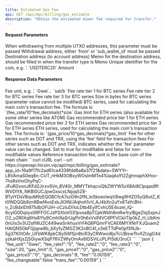 ---
title: Estimated Gas Fee
api: GET /api/mpc/billing/gas_estimate
description: "Obtain the estimated miner fee required for transfer."
---

#### Request Parameters
<ParamField query="sub_wallet_id" type="integer">
    When withdrawing from multiple UTXO addresses, this parameter must be passed
</ParamField>
<ParamField query="from" type="string">
    Withdrawal address, either 'from' or 'sub_wallet_id' must be passed
</ParamField>
<ParamField query="to" type="string" required>
    Destination address (to account address)
</ParamField>
<ParamField query="memo" type="string">
    Memo for the destination address, should be filled in when the transfer type is Memo
</ParamField>
<ParamField query="symbol" type="string" required>
    Unique identifier for the coin, e.g.：`USDTERC20`
</ParamField>
<ParamField query="amount" type="string" required>
    Amount
</ParamField>


#### Response Data Parameters
<Expandable title="object">
    <ResponseField name="fee_unit" type="string">Fee unit, e.g.：`Gwei`、`sat/b`</ResponseField>
    <ResponseField name="fee_rate1" type="string">Fee rate tier 1 for BTC series</ResponseField>
    <ResponseField name="fee_rate2" type="string">Fee rate tier 2 for BTC series</ResponseField>
    <ResponseField name="fee_rate3" type="string">Fee rate tier 3 for BTC series</ResponseField>
    <ResponseField name="size" type="long">Size in bytes for BTC series (parameter value cannot be modified)</ResponseField>
<ResponseField name="fee_decimals" type="integer">BTC series, used for calculating the main coin's transaction fee. The formula is: `(fee_rate/10^fee_decimals)*size`</ResponseField>
<ResponseField name="gas_limit" type="long">Gas limit for ETH series (also available for some other series like ATOM)</ResponseField>
<ResponseField name="gas_price1" type="string">Gas recommended price tier 1 for ETH series</ResponseField>
<ResponseField name="gas_price2" type="string">Gas recommended price tier 2 for ETH series</ResponseField>
<ResponseField name="gas_price3" type="string">Gas recommended price tier 3 for ETH series</ResponseField>
<ResponseField name="gas_decimals" type="integer">ETH series, used for calculating the main coin's transaction fee. The formula is: `(gas_price/10^gas_decimals)*gas_limit`</ResponseField>
    <ResponseField name="fee" type="string">Fee for other series such as DOT and TRX, using the 'fee' field for transaction fees</ResponseField>
    <ResponseField name="fee_changeable" type="bool">For other series such as DOT and TRX, indicates whether the 'fee' parameter value can be changed. Set to true for modifiable and false for non-modifiable values</ResponseField>
    <ResponseField name="trans_fee" type="integer">Reference transaction fee, unit is the base coin of the main chain</ResponseField>
</Expandable>



<RequestExample>
  ```curl cURL
  curl
  --url https://openapi.hicoin.vip/api/mpc/billing/gas_estimate?app_id=16a9f17fc2ad61ca4339fdd6a8a37f21&data=SWYYr-LBVAmaS0eq8n-CUT_nHkM3OBxyWOsImMTe41UaqAoYI2ZghmaphXHov-7hsRsVmOhyPqC-JFuRGvonJKFd2Jirxv6Vn_8V40r_MMYTkhqcviQbZWYW5xX8Ai8CIpqas9fIWVDIYA_NKBl0UCJpwGxscxLNpjq5Z8-BTyIYDsVBquM9zEQGBCfcA7szD9n2fN_loSkoexlwqV8wg9HIZO5yQ6utZ_Kt0lNDQQb8zn8BwfAvsEsbJlOINUAqhxh1vV_AJ4bXn2uYx8TaYcBht-n_ZcBdxIDt975dbOFUiH-oCzIuDi1oLDtb4EylfCvhU5E4ozel_lQ-6cyIG0Dqiiyx0RFFOCJzPSXIoV031pvoa8pTCpkWklh8mRw1rylBgeZtqSxpnJO2_u2RIlXq6Hs8Yly9CmhIXaSrUgPir0h6xVxlf4VC6PFVCkiiTlp0kZ_H_UbKm0nUis3v3U2sflWJ2C449waSrikhuxVrFAQ6PQmrFVCAE6MYXNrFXJQuam2HAIQNSGbFQjspw8b_bXyfyZMGZ3K2oBC4I_v3eETTdPe0pfSNJb-5g37K0tOAr_UFbWK8pkC8yl56fSjn8tcR3yCRWwoi8jxTcUBiswTtvXZtzgG4dyzkaHXjsZjSGiywXSqP76VZWlyOmAx6IDSViLcPLPISdU3ruCI
  ```
</RequestExample>



<ResponseExample>
```json
{
    "fee_unit":"Gwei",
    "fee_rate1":"0",
    "fee_rate2":"0",
    "fee_rate3":"0",
    "size":20,
    "gas_limit":0,
    "gas_price1":"0",
    "gas_price2":"0",
    "gas_price3":"0",
    "gas_decimals":9,
    "fee":"0.00159",
    "fee_changeable":false
    "trans_fee":"0.00159"
}
```
</ResponseExample>